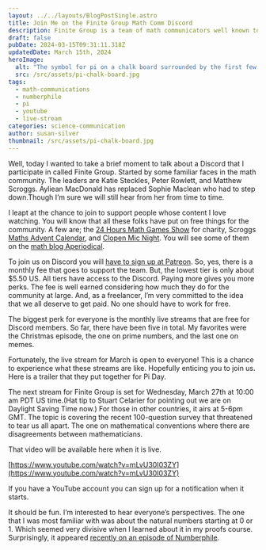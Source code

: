 ```yaml
---
layout: ../../layouts/BlogPostSingle.astro
title: Join Me on the Finite Group Math Comm Discord
description: Finite Group is a team of math communicators well known to the community. They have launched a Discord with monthly live streams.
draft: false
pubDate: 2024-03-15T09:31:11.318Z
updatedDate: March 15th, 2024
heroImage:
  alt: "The symbol for pi on a chalk board surrounded by the first few digits of pi."
  src: /src/assets/pi-chalk-board.jpg
tags:
  - math-communications
  - numberphile
  - pi
  - youtube
  - live-stream
categories: science-communication
author: susan-silver
thumbnail: /src/assets/pi-chalk-board.jpg
---
```


Well, today I wanted to take a brief moment to talk about a Discord that I participate in called Finite Group. Started by some familiar faces in the math community. The leaders are Katie Steckles, Peter Rowlett, and Matthew Scroggs. Ayliean MacDonald has replaced Sophie Maclean who had to step down.Though I’m sure we will still hear from her from time to time. 

I leapt at the chance to join to support people whose content I love watching. You will know that all these folks have put on free things for the community. A few are; the [24 Hours Math Games Show](https://24hourmaths.com/gameshow) for charity, Scroggs [Maths Advent Calendar](https://www.mscroggs.co.uk/puzzles/advent2023),  and [Clopen Mic Night](https://clopenmicnight.com/). You will see some of them on the [math blog Aperiodical](https://aperiodical.com/). 

To join us on Discord you will [have to sign up at Patreon](https://www.patreon.com/FiniteGroup). So, yes, there is a monthly fee that goes to support the team. But, the lowest tier is only about $5.50 US. All tiers have access to the Discord. Paying more gives you more perks. The fee is well earned considering how much they do for the community at large. And, as a freelancer, I’m very committed to the idea that we all deserve to get paid. No one should have to work for free. 

The biggest perk for everyone is the monthly live streams that are free for Discord members. So far, there have been five in total. My favorites were the Christmas episode, the one on prime numbers, and the last one on memes.

Fortunately, the live stream for March is open to everyone! This is a chance to experience what these streams are like. Hopefully enticing you to join us. Here is a trailer that they put together for Pi Day.

<YouTube id="https://www.youtube.com/watch?v=_4GC0nwbEEo" />

The next stream for Finite Group is set for Wednesday, March 27th at 10:00 am PDT US time.(Hat tip to Stuart Celarier for pointing out we are on Daylight Saving Time now.) For those in other countries, it airs at 5-6pm GMT. The topic is covering the recent 100-question survey that threatened to tear us all apart. The one on mathematical conventions where there are disagreements between mathematicians. 

That video will be available here when it is live.

[https://www.youtube.com/watch?v=mLvU30I03ZY](https://www.youtube.com/watch?v=mLvU30I03ZY)

If you have a YouTube account you can sign up for a notification when it starts.

It should be fun. I’m interested to hear everyone’s perspectives. The one that I was most familiar with was about the natural numbers starting at 0 or 1. Which seemed very divisive when I learned about it in my proofs course. Surprisingly, it appeared [recently on an episode of Numberphile](https://www.youtube.com/watch?v=fUCEg3HznX4).  


